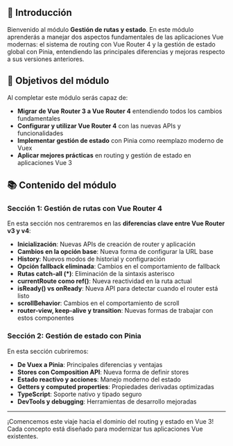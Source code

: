 ## 📖 Introducción

Bienvenido al módulo **Gestión de rutas y estado**. En este módulo aprenderás a manejar dos aspectos fundamentales de las aplicaciones Vue modernas: el sistema de routing con Vue Router 4 y la gestión de estado global con Pinia, entendiendo las principales diferencias y mejoras respecto a sus versiones anteriores.

## 🎯 Objetivos del módulo

Al completar este módulo serás capaz de:

- **Migrar de Vue Router 3 a Vue Router 4** entendiendo todos los cambios fundamentales
- **Configurar y utilizar Vue Router 4** con las nuevas APIs y funcionalidades
- **Implementar gestión de estado** con Pinia como reemplazo moderno de Vuex
- **Aplicar mejores prácticas** en routing y gestión de estado en aplicaciones Vue 3

## 📚 Contenido del módulo

### Sección 1: Gestión de rutas con Vue Router 4

En esta sección nos centraremos en las **diferencias clave entre Vue Router v3 y v4**:

- **Inicialización**: Nuevas APIs de creación de router y aplicación
- **Cambios en la opción base**: Nueva forma de configurar la URL base
- **History**: Nuevos modos de historial y configuración
- **Opción fallback eliminada**: Cambios en el comportamiento de fallback
- **Rutas catch-all (*)**: Eliminación de la sintaxis asterisco
- **currentRoute como ref()**: Nueva reactividad en la ruta actual
- **isReady() vs onReady**: Nueva API para detectar cuando el router está listo
- **scrollBehavior**: Cambios en el comportamiento de scroll
- **router-view, keep-alive y transition**: Nuevas formas de trabajar con estos componentes

### Sección 2: Gestión de estado con Pinia

En esta sección cubriremos:

- **De Vuex a Pinia**: Principales diferencias y ventajas
- **Stores con Composition API**: Nueva forma de definir stores
- **Estado reactivo y acciones**: Manejo moderno del estado
- **Getters y computed properties**: Propiedades derivadas optimizadas
- **TypeScript**: Soporte nativo y tipado seguro
- **DevTools y debugging**: Herramientas de desarrollo mejoradas

---

¡Comencemos este viaje hacia el dominio del routing y estado en Vue 3! Cada concepto está diseñado para modernizar tus aplicaciones Vue existentes.
